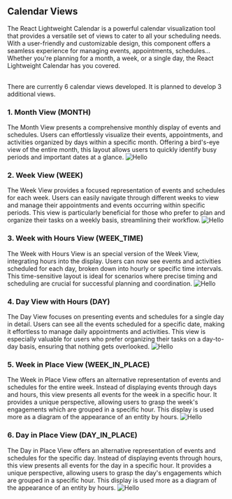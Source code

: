 
## Calendar Views 

The React Lightweight Calendar is a powerful calendar visualization tool that provides a versatile set of views to
cater to all your scheduling needs. With a user-friendly and customizable design, this component offers a seamless 
experience for managing events, appointments, schedules... Whether you're planning for a month, a week, or a single
day, the React Lightweight Calendar has you covered.

<br />
<Callout type="info" emoji="ℹ️">
  There are currently 6 calendar views developed. It is planned to develop 3 additional views.
</Callout>
<br />

### 1. Month View (MONTH)
The Month View presents a comprehensive monthly display of events and schedules. Users can effortlessly visualize their events, appointments, and activities organized by days within a specific month. Offering a bird's-eye view of the entire month, this layout allows users to quickly identify busy periods and important dates at a glance.
![Hello](../assets/images/month-doc.png)

### 2. Week View (WEEK)
The Week View provides a focused representation of events and schedules for each week. Users can easily navigate through different weeks to view and manage their appointments and events occurring within specific periods. This view is particularly beneficial for those who prefer to plan and organize their tasks on a weekly basis, streamlining their workflow.
![Hello](../assets/images/week-doc.png)

### 3. Week with Hours View (WEEK_TIME)
The Week with Hours View is an special version of the Week View, integrating hours into the display. Users can now see events and activities scheduled for each day, broken down into hourly or specific time intervals. This time-sensitive layout is ideal for scenarios where precise timing and scheduling are crucial for successful planning and coordination.
![Hello](../assets/images/week-time-doc.png)

### 4. Day View with Hours (DAY)
The Day View focuses on presenting events and schedules for a single day in detail. Users can see all the events scheduled for a specific date, making it effortless to manage daily appointments and activities. This view is especially valuable for users who prefer organizing their tasks on a day-to-day basis, ensuring that nothing gets overlooked.
![Hello](../assets/images/day-doc.png)

### 5. Week in Place View (WEEK_IN_PLACE)
The Week in Place View offers an alternative representation of events and schedules for the entire week.
Instead of displaying events through days and hours, this view presents all events for the week in a specific hour.
It provides a unique perspective, allowing users to grasp the week's engagements which are grouped in a specific hour.
This display is used more as a diagram of the appearance of an entity by hours.
![Hello](../assets/images/week-in-place-doc.png)

### 6. Day in Place View (DAY_IN_PLACE)
The Day in Place View offers an alternative representation of events and schedules for the specific day.
Instead of displaying events through hours, this view presents all events for the day in a specific hour.
It provides a unique perspective, allowing users to grasp the day's engagements which are grouped in a specific hour.
This display is used more as a diagram of the appearance of an entity by hours.
![Hello](../assets/images/day-in-place-doc.png)
